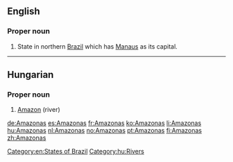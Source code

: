 ==English==
{{wikipedia}}

===Proper noun===
{{en-proper noun}}

# State in northern [[Brazil]] which has [[Manaus]] as its capital.

[[Category:en:States of Brazil]]

----

==Hungarian==
{{wikipedia|lang=hu}}

===Proper noun===
{{hu-proper noun}}

# [[Amazon]] (river)

[[Category:hu:Rivers]]

[[de:Amazonas]]
[[es:Amazonas]]
[[fr:Amazonas]]
[[ko:Amazonas]]
[[li:Amazonas]]
[[hu:Amazonas]]
[[nl:Amazonas]]
[[no:Amazonas]]
[[pt:Amazonas]]
[[fi:Amazonas]]
[[zh:Amazonas]]